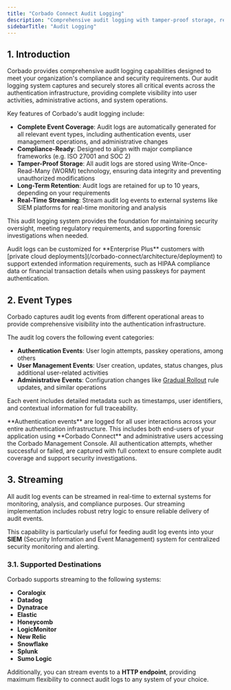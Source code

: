 ```yaml
---
title: "Corbado Connect Audit Logging"
description: "Comprehensive audit logging with tamper-proof storage, real-time streaming to SIEM systems, and compliance-ready event tracking for authentication, user management, and administrative activities."
sidebarTitle: "Audit Logging"
---
```



<CognitoDemo />

## 1. Introduction

Corbado provides comprehensive audit logging capabilities designed to meet your organization's compliance and security requirements. Our audit logging system captures and securely stores all critical events across the authentication infrastructure, providing complete visibility into user activities, administrative actions, and system operations.

Key features of Corbado's audit logging include:

- **Complete Event Coverage**: Audit logs are automatically generated for all relevant event types, including authentication events, user management operations, and administrative changes
- **Compliance-Ready**: Designed to align with major compliance frameworks (e.g. ISO 27001 and SOC 2)
- **Tamper-Proof Storage**: All audit logs are stored using Write-Once-Read-Many (WORM) technology, ensuring data integrity and preventing unauthorized modifications
- **Long-Term Retention**: Audit logs are retained for up to 10 years, depending on your requirements
- **Real-Time Streaming**: Stream audit log events to external systems like SIEM platforms for real-time monitoring and analysis

This audit logging system provides the foundation for maintaining security oversight, meeting regulatory requirements, and supporting forensic investigations when needed.

<Note>
    Audit logs can be customized for **Enterprise Plus** customers with [private cloud deployments](/corbado-connect/architecture/deployment) to support extended information requirements, such as HIPAA compliance data or financial transaction details when using passkeys for payment authentication.
</Note>


## 2. Event Types

Corbado captures audit log events from different operational areas to provide comprehensive visibility into the authentication infrastructure.

The audit log covers the following event categories:

- **Authentication Events**: User login attempts, passkey operations, among others
- **User Management Events**: User creation, updates, status changes, plus additional user-related activities
- **Administrative Events**: Configuration changes like [Gradual Rollout](/corbado-connect/features/gradual-rollout) rule updates, and similar operations

Each event includes detailed metadata such as timestamps, user identifiers, and contextual information for full traceability.

<Note>
    **Authentication events** are logged for all user interactions across your entire authentication infrastructure. This includes both end-users of your application using **Corbado Connect** and administrative users accessing the Corbado Management Console. All authentication attempts, whether successful or failed, are captured with full context to ensure complete audit coverage and support security investigations.
</Note>

## 3. Streaming

All audit log events can be streamed in real-time to external systems for monitoring, analysis, and compliance purposes. Our streaming implementation includes robust retry logic to ensure reliable delivery of audit events.

This capability is particularly useful for feeding audit log events into your **SIEM** (Security Information and Event Management) system for centralized security monitoring and alerting.

### 3.1. Supported Destinations

Corbado supports streaming to the following systems:

- **Coralogix**
- **Datadog**
- **Dynatrace**
- **Elastic**
- **Honeycomb**
- **LogicMonitor**
- **New Relic**
- **Snowflake**
- **Splunk**
- **Sumo Logic**

Additionally, you can stream events to a **HTTP endpoint**, providing maximum flexibility to connect audit logs to any system of your choice.